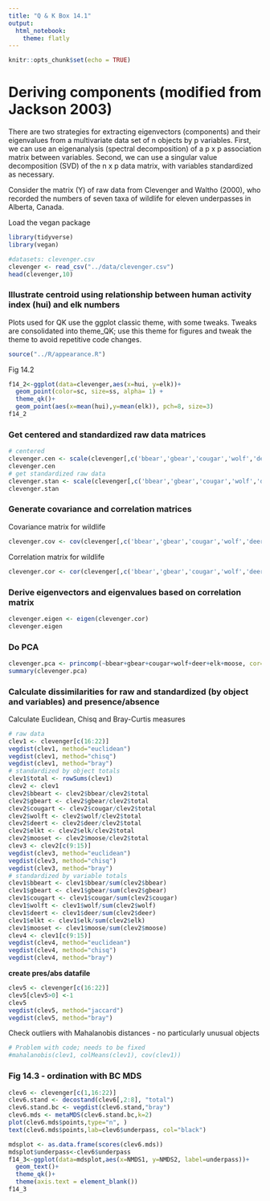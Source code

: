 ```yaml
---
title: "Q & K Box 14.1"
output: 
  html_notebook:
    theme: flatly
---
```

```r
knitr::opts_chunk$set(echo = TRUE)
```
# Deriving components (modified from Jackson 2003)
There are two strategies for extracting eigenvectors (components) and their eigenvalues from a multivariate data set of n objects by p variables. First, we can use an eigenanalysis (spectral decomposition) of a p x p association matrix between variables. Second, we can use a singular value decomposition (SVD) of the n x p data matrix, with variables standardized as necessary.

Consider the matrix (Y) of raw data from Clevenger and Waltho (2000), who recorded the numbers of seven taxa of wildlife for eleven underpasses in Alberta, Canada.

Load the vegan package
```r
library(tidyverse)
library(vegan)
```

```r
#datasets: clevenger.csv
clevenger <- read_csv("../data/clevenger.csv")
head(clevenger,10)
```
### Illustrate centroid using relationship between human activity index (hui) and elk numbers
Plots used for QK use the ggplot classic theme, with some tweaks. Tweaks are consolidated into theme_QK; use this theme for figures and tweak the theme to avoid repetitive code changes.
```r
source("../R/appearance.R")
```
Fig 14.2
```r
f14_2<-ggplot(data=clevenger,aes(x=hui, y=elk))+
  geom_point(color=sc, size=ss, alpha= 1) +
  theme_qk()+
  geom_point(aes(x=mean(hui),y=mean(elk)), pch=8, size=3)
f14_2
```

### Get centered and standardized raw data matrices
```r
# centered
clevenger.cen <- scale(clevenger[,c('bbear','gbear','cougar','wolf','deer','elk','moose')], scale=F)
clevenger.cen
# get standardized raw data
clevenger.stan <- scale(clevenger[,c('bbear','gbear','cougar','wolf','deer','elk','moose')], scale=T)
clevenger.stan
```
### Generate covariance and correlation matrices
Covariance matrix for wildlife
```r
clevenger.cov <- cov(clevenger[,c('bbear','gbear','cougar','wolf','deer','elk','moose')])
```
Correlation matrix for wildlife
```r
clevenger.cor <- cor(clevenger[,c('bbear','gbear','cougar','wolf','deer','elk','moose')])
```

### Derive eigenvectors and eigenvalues based on correlation matrix
```r
clevenger.eigen <- eigen(clevenger.cor)
clevenger.eigen
```
### Do PCA
```r
clevenger.pca <- princomp(~bbear+gbear+cougar+wolf+deer+elk+moose, cor=T, data=clevenger)
summary(clevenger.pca)
```
### Calculate dissimilarities for raw and standardized (by object and variables) and presence/absence
Calculate Euclidean, Chisq and Bray-Curtis measures
```r
# raw data
clev1 <- clevenger[c(16:22)]
vegdist(clev1, method="euclidean")
vegdist(clev1, method="chisq")
vegdist(clev1, method="bray")
# standardized by object totals
clev1$total <- rowSums(clev1)
clev2 <- clev1
clev2$bbeart <- clev2$bbear/clev2$total
clev2$gbeart <- clev2$gbear/clev2$total
clev2$cougart <- clev2$cougar/clev2$total
clev2$wolft <- clev2$wolf/clev2$total
clev2$deert <- clev2$deer/clev2$total
clev2$elkt <- clev2$elk/clev2$total
clev2$mooset <- clev2$moose/clev2$total
clev3 <- clev2[c(9:15)]
vegdist(clev3, method="euclidean")
vegdist(clev3, method="chisq")
vegdist(clev3, method="bray")
# standardized by variable totals
clev1$bbeart <- clev1$bbear/sum(clev2$bbear)
clev1$gbeart <- clev1$gbear/sum(clev2$gbear)
clev1$cougart <- clev1$cougar/sum(clev2$cougar)
clev1$wolft <- clev1$wolf/sum(clev2$wolf)
clev1$deert <- clev1$deer/sum(clev2$deer)
clev1$elkt <- clev1$elk/sum(clev2$elk)
clev1$mooset <- clev1$moose/sum(clev2$moose)
clev4 <- clev1[c(9:15)]
vegdist(clev4, method="euclidean")
vegdist(clev4, method="chisq")
vegdist(clev4, method="bray")
```
**create pres/abs datafile**
```r
clev5 <- clevenger[c(16:22)]
clev5[clev5>0] <-1
clev5
vegdist(clev5, method="jaccard")
vegdist(clev5, method="bray")
```
Check outliers with Mahalanobis distances - no particularly unusual objects
```r
# Problem with code; needs to be fixed
#mahalanobis(clev1, colMeans(clev1), cov(clev1))
```

### Fig 14.3 - ordination with BC MDS
```r
clev6 <- clevenger[c(1,16:22)]
clev6.stand <- decostand(clev6[,2:8], "total")
clev6.stand.bc <- vegdist(clev6.stand,"bray")
clev6.mds <- metaMDS(clev6.stand.bc,k=2)
plot(clev6.mds$points,type="n", )
text(clev6.mds$points,lab=clev6$underpass, col="black")
```
```r
mdsplot <- as.data.frame(scores(clev6.mds))
mdsplot$underpass<-clev6$underpass
f14_3<-ggplot(data=mdsplot,aes(x=NMDS1, y=NMDS2, label=underpass))+
  geom_text()+
  theme_qk()+
  theme(axis.text = element_blank())
f14_3
```
